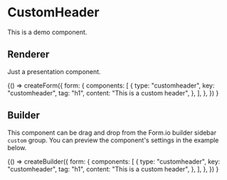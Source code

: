 
<Meta title="Components/CustomHeader" />

# CustomHeader

This is a demo component.

## Renderer

Just a presentation component.

<Canvas withSource="open">
  <Story name="Renderer">
    {() =>
      createForm({
        form: {
          components: [
            {
              type: "customheader",
              key: "customheader",
              tag: "h1",
              content: "This is a custom header",
            },
          ],
        },
      })
    }
  </Story>
</Canvas>

## Builder

This component can be drag and drop from the Form.io builder sidebar `custom` group.
You can preview the component's settings in the example below.

<Canvas>
  <Story name="Builder">
    {() =>
      createBuilder({
        form: {
          components: [
            {
              type: "customheader",
              key: "customheader",
              tag: "h1",
              content: "This is a custom header",
            },
          ],
        },
      })
    }
  </Story>
</Canvas>
